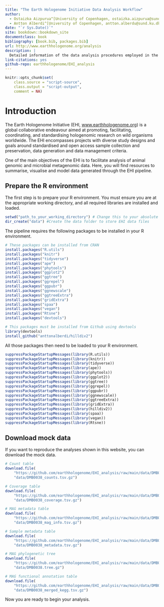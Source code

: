 ```yaml
---
title: "The Earth Hologenome Initiative Data Analysis Workflow"
author:
  - Ostaizka Aizpurua^[University of Copenhagen, ostaizka.aizpurua@sund.ku.dk]
  - Antton Alberdi^[University of Copenhagen, antton.alberdu@sund.ku.dk]
date: "`r Sys.Date()`"
site: bookdown::bookdown_site
documentclass: book
bibliography: [book.bib, packages.bib]
url: http://www.earthhologenome.org/analysis
description: |
  Detailed information of the data analysis procedures employed in the Earth Hologenome Initiative.
link-citations: yes
github-repo: earthhologenome/EHI_analysis
---
```

```r
knitr::opts_chunk$set(
    class.source = "script-source",
    class.output = "script-output",
    comment = NA)
```

# Introduction
The Earth Hologenome Initiative (EHI, [www.earthhologenome.org](http://www.earthhologenome.org)) is a global collaborative endeavour aimed at promoting, facilitating, coordinating, and standardising hologenomic research on wild organisms worldwide. The EHI encompasses projects with diverse study designs and goals around standardised and open access sample collection and preservation, data generation and data management criteria.

One of the main objectives of the EHI is to facilitate analysis of animal genomic and microbial metagenomic data. Here, you will find resources to summarise, visualise and model data generated through the EHI pipeline.

## Prepare the R environment

The first step is to prepare your R environment. You must ensure you are at the appropriate working directory, and all required libraries are installed and loaded.

```r
setwd("path_to_your_working_directory") # Change this to your absolute working directory
dir_create("data") #Create the data folder to store EHI data files
```

The pipeline requires the following packages to be installed in your R environment.

```r
# These packages can be installed from CRAN
install.packages("R.utils")
install.packages("knitr")
install.packages("tidyverse")
install.packages("ape")
install.packages("phytools")
install.packages("ggplot2")
install.packages("ggtree")
install.packages("ggrepel")
install.packages("ggpubr")
install.packages("ggnewscale")
install.packages("ggtreeExtra")
install.packages("gridExtra")
install.packages("spaa")
install.packages("vegan")
install.packages("Rtsne")
install.packages("devtools")

# This packages must be installed from Github using devtools
library(devtools)
install_github("anttonalberdi/hilldiv2")
```

All those packages then need to be loaded to your R environment.

```r
suppressPackageStartupMessages(library(R.utils))
suppressPackageStartupMessages(library(knitr))
suppressPackageStartupMessages(library(tidyverse))
suppressPackageStartupMessages(library(ape))
suppressPackageStartupMessages(library(phytools))
suppressPackageStartupMessages(library(ggplot2))
suppressPackageStartupMessages(library(ggtree))
suppressPackageStartupMessages(library(ggrepel))
suppressPackageStartupMessages(library(ggpubr))
suppressPackageStartupMessages(library(ggnewscale))
suppressPackageStartupMessages(library(ggtreeExtra))
suppressPackageStartupMessages(library(gridExtra))
suppressPackageStartupMessages(library(hilldiv2))
suppressPackageStartupMessages(library(spaa))
suppressPackageStartupMessages(library(vegan))
suppressPackageStartupMessages(library(Rtsne))
```

## Download mock data

If you want to reproduce the analyses shown in this website, you can download the mock data.

```r
# Count table
download.file(
    "https://github.com/earthhologenome/EHI_analysis/raw/main/data/DMB0038_counts.tsv.gz",
    "data/DMB0038_counts.tsv.gz")

# Coverage table
download.file(
    "https://github.com/earthhologenome/EHI_analysis/raw/main/data/DMB0038_coverage.tsv.gz",
    "data/DMB0038_coverage.tsv.gz")

# MAG metadata table
download.file(
    "https://github.com/earthhologenome/EHI_analysis/raw/main/data/DMB0038_mag_info.tsv.gz",
    "data/DMB0038_mag_info.tsv.gz")

# Sample metadata table
download.file(
    "https://github.com/earthhologenome/EHI_analysis/raw/main/data/DMB0038_metadata.tsv.gz",
    "data/DMB0038_metadata.tsv.gz")

# MAG phylogenetic tree
download.file(
    "https://github.com/earthhologenome/EHI_analysis/raw/main/data/DMB0038.tree.gz",
    "data/DMB0038.tree.gz")

# MAG functional annotation table
download.file(
    "https://github.com/earthhologenome/EHI_analysis/raw/main/data/DMB0038_merged_kegg.tsv.gz",
    "data/DMB0038_merged_kegg.tsv.gz")
```

Now you are ready to begin your analysis.
